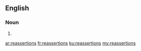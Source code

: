 ==English==

===Noun===
{{head|en|noun plural form}}

# {{plural of|reassertion|lang=en}}

[[ar:reassertions]]
[[fr:reassertions]]
[[ku:reassertions]]
[[my:reassertions]]